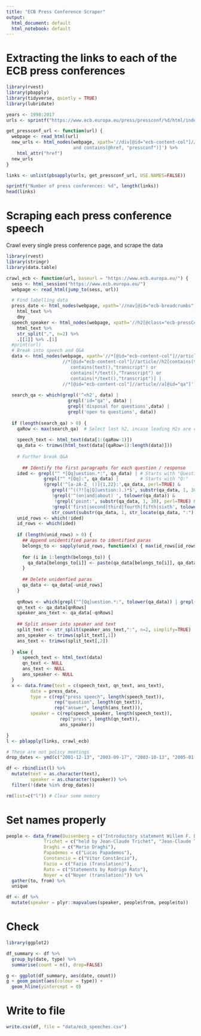 ```yaml
---
title: "ECB Press Conference Scraper"
output:
  html_document: default
  html_notebook: default
---
```


# Extracting the links to each of the ECB press conferences

```r
library(rvest)
library(pbapply)
library(tidyverse, quietly = TRUE)
library(lubridate)

years <- 1998:2017
urls <- sprintf("https://www.ecb.europa.eu/press/pressconf/%d/html/index.en.html", years)

get_pressconf_url <- function(url) {
  webpage <- read_html(url)
  new_urls <- html_nodes(webpage, xpath='//div[@id="ecb-content-col"]//a[@class="arrow" 
                         and contains(@href, "pressconf")]') %>%
    html_attr("href")
  new_urls
}

links <- unlist(pbsapply(urls, get_pressconf_url, USE.NAMES=FALSE))

sprintf("Number of press conferences: %d", length(links))
head(links)
```

# Scraping each press conference speech

Crawl every single press conference page, and scrape the data

```r
library(rvest)
library(stringr)
library(data.table)

crawl_ecb <- function(url, baseurl = "https://www.ecb.europa.eu/") {
  sess <- html_session("https://www.ecb.europa.eu/")
  webpage <- read_html(jump_to(sess, url))

  # Find labelling data
  press_date <- html_nodes(webpage, xpath='//nav[@id="ecb-breadcrumbs"]//span[@class="ecb-bcCurrent"]') %>%
    html_text %>%
    dmy
  speech_speaker <- html_nodes(webpage, xpath='//h2[@class="ecb-pressContentSubtitle"]') %>%
    html_text %>%
    str_split(",", n=2) %>%
    .[[1]] %>% .[1]
  #print(url)
  # Break into speech and Q&A
  data <- html_nodes(webpage, xpath='//*[@id="ecb-content-col"]//article//p | 
                     //*[@id="ecb-content-col"]//article//h2[contains(text(),"Transcript") or
                        contains(text(),"transcript") or 
                        contains(*/text(),"Transcript") or 
                        contains(*/text(),"transcript")] |
                     //*[@id="ecb-content-col"]//article//a[@id="qa"]')[-1]
  
  search_qa <- which(grepl('^<h2', data) | 
                       grepl('id="qa"', data) | 
                       grepl('disposal for questions',data) | 
                       grepl('open to questions', data))
  
  if (length(search_qa) > 0) {
    qaRow <- max(search_qa)  # Select last h2, incase leading H2s are captured
    
    speech_text <- html_text(data[1:(qaRow-1)])
    qa_data <- trimws(html_text(data[(qaRow+1):length(data)]))
    
    # Further break Q&A
    
      ## Identify the first paragraphs for each question / response
    ided <- grepl("^ *[Qq]uestion.*:", qa_data) | # Starts with "Question:"
              grepl("^ *[Qq]:", qa_data) |        # Starts with "Q:"
              (grepl('^[a-zA-Z_ ()]{1,22}:',qa_data, perl=TRUE) &        ## Starts with some words followed by ":"
                 grepl('^((?![q|Q]uestion:).)*$', substr(qa_data, 1, 30), perl=TRUE) &  ## AND must not start with "Question"
                 !grepl('^(on|and|about) ', tolower(qa_data)) &              ## AND must not start with "or " or "and "
                  !grepl('point:', substr(qa_data, 1, 30), perl=TRUE) &   ## AND must not have "point:"
                 !grepl('first|second|third|fourth|fifth|sixth', tolower(substr(qa_data, 1, str_locate(qa_data, ":")[,1]-1))) &  ## AND not have counters
                 str_count(substr(qa_data, 1, str_locate(qa_data, ":")[,1]-1)," ") < 3)     ## AND less than 3 spaces
    unid_rows <- which(!ided)
    id_rows <- which(ided)
    
    if (length(unid_rows) > 0) {
      ## Append unidentified paras to identified paras
      belongs_to <- sapply(unid_rows, function(x) { max(id_rows[id_rows < x])})
      
      for (i in 1:length(belongs_to)) {
        qa_data[belongs_to[i]] <- paste(qa_data[belongs_to[i]], qa_data[unid_rows[i]], sep=". ")
      }
      
      ## Delete unidenfied paras
      qa_data <- qa_data[-unid_rows]
    } 
  
    qnRows <- which(grepl("^[Qq]uestion.*:", tolower(qa_data)) | grepl("^ *[Qq]:", qa_data))
    qn_text <- qa_data[qnRows]
    speaker_ans_text <- qa_data[-qnRows]
    
    ## Split answer into speaker and text
    split_text <- str_split(speaker_ans_text,":", n=2, simplify=TRUE)
    ans_speaker <- trimws(split_text[,1])
    ans_text <- trimws(split_text[,2])
    
  } else {
      speech_text <- html_text(data)
      qn_text <- NULL
      ans_text <- NULL
      ans_speaker <- NULL
  }
  x <- data.frame(text = c(speech_text, qn_text, ans_text), 
         date = press_date, 
         type = c(rep("press speech", length(speech_text)),
                  rep("question", length(qn_text)),
                  rep("answer", length(ans_text))),
         speaker = c(rep(speech_speaker, length(speech_text)),
                    rep("press", length(qn_text)),
                    ans_speaker))

}
l <- pblapply(links, crawl_ecb)

# These are not policy meetings
drop_dates <- ymd(c("2001-12-13", "2003-09-17", "2003-10-13", "2005-01-20", "2005-01-21"))

df <- rbindlist(l) %>%
  mutate(text = as.character(text), 
         speaker = as.character(speaker)) %>% 
  filter(!(date %in% drop_dates))

rm(list=c("l")) # Clear some memory

```

# Set names properly

```r

people <- data_frame(Duisenberg = c("Introductory statement Willem F. Duisenberg", "(Duisenberg", "Willem F. Duisenberg", "WFD"),
              Trichet = c("held by Jean-Claude Trichet", "Jean-Claude Trichet", "Trichet (translation)", "Trichet (Translation)"),
              Draghi = c("Mario Draghi"),
              Papademos = c("Lucas Papademos"),
              Constancio = c("Vítor Constâncio"),
              Fazio = c("Fazio (Translation)"),
              Rato = c("Statements by Rodrigo Rato"),
              Noyer = c("Noyer (translation)")) %>%
  gather(to, from) %>%
  unique

df <- df %>%
  mutate(speaker = plyr::mapvalues(speaker, people$from, people$to))

```

# Check

```r
library(ggplot2)

df_summary <- df %>% 
  group_by(date, type) %>%
  summarise(count = n(), drop=FALSE)

g <- ggplot(df_summary, aes(date, count))
g + geom_point(aes(colour = type)) +
  geom_hline(yintercept = 0)
```

# Write to file

```r
write.csv(df, file = "data/ecb_speeches.csv")
```